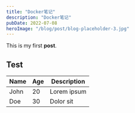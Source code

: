 ```yaml
---
title: "Docker笔记"
description: "Docker笔记"
pubDate: 2022-07-08
heroImage: "/blog/post/blog-placeholder-3.jpg"
---
```


This is my first **post**.

## Test

| Name | Age | Description |
| ---- | --- | ----------- |
| John | 20  | Lorem ipsum |
| Doe  | 30  | Dolor sit   |
